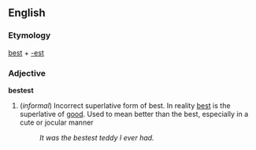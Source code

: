 ==English==

===Etymology===
[[best]] + [[-est]]

===Adjective===
'''bestest'''
#(''informal'') Incorrect superlative form of best. In reality [[best]] is the superlative of [[good]]. Used to mean better than the best, especially in a  cute or jocular manner
#:''It was the bestest teddy I ever had.''